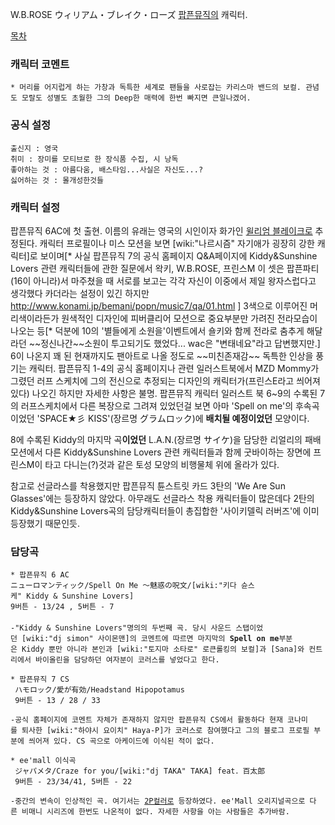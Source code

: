 W.B.ROSE
ウィリアム・ブレイク・ローズ
[[팝픈뮤직]]의 캐릭터.

[[목차]]
=== 캐릭터 코멘트 ===
 * 머리를 어지럽게 하는 가창과 독특한 세계로 팬들을 사로잡는 카리스마 밴드의 보컬. 관념도 모랄도 성별도 초월한 그의 Deep한 매력에 한번 빠지면 큰일나겠어.

=== 공식 설정 ===
 출신지 : 영국
 취미 : 장미를 모티브로 한 장식품 수집, 시 낭독 
 좋아하는 것 : 아름다움, 배스타임...사실은 자신도...?
 싫어하는 것 : 몰개성한것들



=== 캐릭터 설정 ===

팝픈뮤직 6AC에  첫 출현.
이름의 유래는 영국의 시인이자 화가인 [[윌리엄 블레이크]]로 추정된다.
캐릭터 프로필이나 미스 모션을 보면 [wiki:"나르시즘" 자기애가 굉장히 강한 캐릭터]로 보이며[* 사실 팝픈뮤직 7의 공식 홈페이지 Q&A페이지에 Kiddy&Sunshine Lovers 관련 캐릭터들에 관한 질문에서 왁키, W.B.ROSE, 프린스M 이 셋은 팝픈파티(16이 아니라)서 마주쳤을 때 서로를 보고는 각각 자신이 이중에서 제일 왕자스럽다고 생각했다 카더라는 설정이 있긴 하지만 http://www.konami.jp/bemani/popn/music7/qa/01.html ] 3색으로 이루어진 머리색이라든가 원색적인 디자인에 피버클리어 모션으로 중요부분만 가려진 전라모습이 나오는 등[* 덕분에 10의 '별들에게 소원을'이벤트에서 숄키와 함께 전라로 춤추게 해달라던 ~~정신나간~~소원이 투고되기도 했었다... wac은 "변태네요"라고 답변했지만.]  6이 나온지 꽤 된 현재까지도 팬아트로 나올 정도로 ~~미친존재감~~ 독특한 인상을 풍기는 캐릭터. 
팝픈뮤직 1-4의 공식 홈페이지나 관련 일러스트북에서 MZD Mommy가 그렸던 러프 스케치에 그의 전신으로 추정되는 디자인의 캐릭터가(프린스E라고 씌어져 있다) 나오긴 하지만 자세한 사항은 불명.
팝픈뮤직 캐릭터 일러스트 북 6~9의 수록된 7의 러프스케치에서 다른 복장으로 그려져 있었던걸 보면 아마 'Spell on me'의 후속곡이었던 'SPACE★彡 KISS'(장르명 グラムロック)에 '''배치될 예정이었던''' 모양이다. 

8에 수록된 Kiddy의 마지막 곡'''이었던''' L.A.N.(장르명 サイケ)을 담당한 리얼리의 패배 모션에서 다른 Kiddy&Sunshine Lovers 관련 캐릭터들과 함께 굿바이하는 장면에 프린스M이 타고 다니는(?)것과 같은 토성 모양의 비행물체 위에 올라가 있다. 

참고로 선글라스를 착용했지만 팝픈뮤직 튠스트릿 카드 3탄의 'We Are Sun Glasses'에는 등장하지 않았다. 아무래도 선글라스 착용 캐릭터들이 많은데다 2탄의 Kiddy&Sunshine Lovers곡의 담당캐릭터들이 총집합한 '사이키델릭 러버즈'에 이미 등장했기 때문인듯.


=== 담당곡 ===

 * 팝픈뮤직 6 AC
 ニューロマンティック/Spell On Me ～魅惑の呪文/[wiki:"키다 슌스케" Kiddy & Sunshine Lovers]
 9버튼 - 13/24 , 5버튼 - 7
 {{{#!html
<object width="425" height="349"><param name="movie" value="http://www.youtube.com/v/cQPG-8ZOcUg?version=3&amp;hl=ko_KR&amp;rel=0"></param><param name="allowFullScreen" value="true"></param><param name="allowscriptaccess" value="always"></param><embed src="http://www.youtube.com/v/cQPG-8ZOcUg?version=3&amp;hl=ko_KR&amp;rel=0" type="application/x-shockwave-flash" width="425" height="349" allowscriptaccess="always" allowfullscreen="true"></embed></object>
}}}
 -"Kiddy & Sunshine Lovers"명의의 두번째 곡. 당시 사운드 스탭이었던 [wiki:"dj simon" 사이몬맨]의 코멘트에 따르면 마지막의 '''Spell on me'''부분은 Kiddy 뿐만 아니라 본인과 [wiki:"토지마 소타로" 로큰롤킹의 보컬]과 [Sana]와 컨트리에서 바이올린을 담당하던 여자분이 코러스를 넣었다고 한다.


 * 팝픈뮤직 7 CS
  ハモロック/愛が有効/Headstand Hipopotamus
  9버튼 - 13 / 28 / 33
 {{{#!html
<object width="425" height="349"><param name="movie" value="http://www.youtube.com/v/mR20u_oA5KY?version=3&amp;hl=ko_KR"></param><param name="allowFullScreen" value="true"></param><param name="allowscriptaccess" value="always"></param><embed src="http://www.youtube.com/v/mR20u_oA5KY?version=3&amp;hl=ko_KR" type="application/x-shockwave-flash" width="425" height="349" allowscriptaccess="always" allowfullscreen="true"></embed></object>}}}

 -공식 홈페이지에 코멘트 자체가 존재하지 않지만 팝픈뮤직 CS에서 활동하다 현재 코나미를 퇴사한 [wiki:"하야시 요이치" Haya-P]가 코러스로 참여했다고 그의 블로그 프로필 부분에 씌어져 있다. CS 곡으로 아케이드에 이식된 적이 없다.


 * ee'mall 이식곡
  ジャパメタ/Craze for you/[wiki:"dj TAKA" TAKA] feat．百太郎
  9버튼 - 23/34/41, 5버튼 - 22
 {{{#!html
<object width="425" height="349"><param name="movie" value="http://www.youtube.com/v/lVEkZ2_NbgQ?version=3&amp;hl=ko_KR&amp;rel=0"></param><param name="allowFullScreen" value="true"></param><param name="allowscriptaccess" value="always"></param><embed src="http://www.youtube.com/v/lVEkZ2_NbgQ?version=3&amp;hl=ko_KR&amp;rel=0" type="application/x-shockwave-flash" width="425" height="349" allowscriptaccess="always" allowfullscreen="true"></embed></object>}}}

 -중간의 변속이 인상적인 곡. 여기서는 [[2P컬러]]로 등장하였다. ee'Mall 오리지널곡으로 다른 비매니 시리즈에 한번도 나온적이 없다. 자세한 사항을 아는 사람들은 추가바람.
